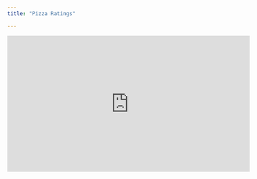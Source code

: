 ```yaml
---
title: "Pizza Ratings"

---
```


<iframe width="560" height="315" src="https://www.youtube.com/embed/Mkac8DHScps" title="YouTube video player" frameborder="0" allow="accelerometer; autoplay; clipboard-write; encrypted-media; gyroscope; picture-in-picture" allowfullscreen></iframe>

